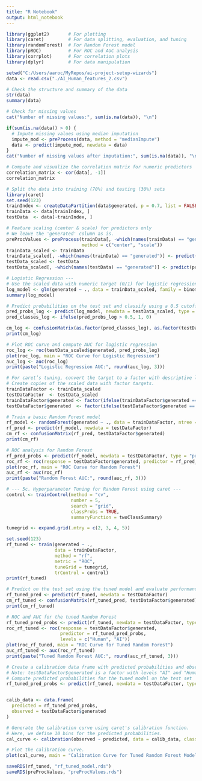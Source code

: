 ```yaml
---
title: "R Notebook"
output: html_notebook
---
```


```r
library(ggplot2)       # For plotting
library(caret)         # For data splitting, evaluation, and tuning
library(randomForest)  # For Random Forest model
library(pROC)          # For ROC and AUC analysis
library(corrplot)      # For correlation plots
library(dplyr)         # For data manipulation
```

```r
setwd("C:/Users/aaroc/MyRepos/ai-project-setup-wizards")
data <- read.csv("./AI_Human_features_2.csv")
```

```r
# Check the structure and summary of the data
str(data)
summary(data)
```
```r
# Check for missing values
cat("Number of missing values:", sum(is.na(data)), "\n")

if(sum(is.na(data)) > 0) {
  # Impute missing values using median imputation
  impute_mod <- preProcess(data, method = "medianImpute")
  data <- predict(impute_mod, newdata = data)
}
cat("Number of missing values after imputation:", sum(is.na(data)), "\n")
```

```r
# Compute and visualize the correlation matrix for numeric predictors
correlation_matrix <- cor(data[, -1])
correlation_matrix
```
```r
# Split the data into training (70%) and testing (30%) sets
library(caret)
set.seed(123)
trainIndex <- createDataPartition(data$generated, p = 0.7, list = FALSE)
trainData <- data[trainIndex, ]
testData  <- data[-trainIndex, ]
```

```r
# Feature scaling (center & scale) for predictors only
# We leave the 'generated' column as is.
preProcValues <- preProcess(trainData[, -which(names(trainData) == "generated")],
                            method = c("center", "scale"))
trainData_scaled <- trainData
trainData_scaled[, -which(names(trainData) == "generated")] <- predict(preProcValues, trainData[, -which(names(trainData) == "generated")])
testData_scaled <- testData
testData_scaled[, -which(names(testData) == "generated")] <- predict(preProcValues, testData[, -which(names(testData) == "generated")])
```

```r
# Logistic Regression ---
# Use the scaled data with numeric target (0/1) for logistic regression
log_model <- glm(generated ~ ., data = trainData_scaled, family = binomial)
summary(log_model)
```

```r
# Predict probabilities on the test set and classify using a 0.5 cutoff
pred_probs_log <- predict(log_model, newdata = testData_scaled, type = "response")
pred_classes_log <- ifelse(pred_probs_log > 0.5, 1, 0)

```

```r
cm_log <- confusionMatrix(as.factor(pred_classes_log), as.factor(testData_scaled$generated))
print(cm_log)
```
```r
# Plot ROC curve and compute AUC for logistic regression
roc_log <- roc(testData_scaled$generated, pred_probs_log)
plot(roc_log, main = "ROC Curve for Logistic Regression")
auc_log <- auc(roc_log)
print(paste("Logistic Regression AUC:", round(auc_log, 3)))
```

```r
# For caret’s tuning, convert the target to a factor with descriptive labels.
# Create copies of the scaled data with factor targets.
trainDataFactor <- trainData_scaled
testDataFactor  <- testData_scaled
trainDataFactor$generated <- factor(ifelse(trainDataFactor$generated == 1, "AI", "Human"))
testDataFactor$generated  <- factor(ifelse(testDataFactor$generated == 1, "AI", "Human"))

```

```r
# Train a basic Random Forest model
rf_model <- randomForest(generated ~ ., data = trainDataFactor, ntree = 100)
rf_pred <- predict(rf_model, newdata = testDataFactor)
cm_rf <- confusionMatrix(rf_pred, testDataFactor$generated)
print(cm_rf)
```
```r
# ROC analysis for Random Forest
rf_pred_probs <- predict(rf_model, newdata = testDataFactor, type = "prob")[, "AI"]
roc_rf <- roc(response = testDataFactor$generated, predictor = rf_pred_probs, levels = c("Human", "AI"))
plot(roc_rf, main = "ROC Curve for Random Forest")
auc_rf <- auc(roc_rf)
print(paste("Random Forest AUC:", round(auc_rf, 3)))
```

```r
# --- 5c. Hyperparameter Tuning for Random Forest using caret ---
control <- trainControl(method = "cv", 
                        number = 5, 
                        search = "grid", 
                        classProbs = TRUE, 
                        summaryFunction = twoClassSummary)

tunegrid <- expand.grid(.mtry = c(2, 3, 4, 5))

set.seed(123)
rf_tuned <- train(generated ~ ., 
                  data = trainDataFactor, 
                  method = "rf", 
                  metric = "ROC", 
                  tuneGrid = tunegrid, 
                  trControl = control)
print(rf_tuned)

```
```r
# Predict on the test set using the tuned model and evaluate performance
rf_tuned_pred <- predict(rf_tuned, newdata = testDataFactor)
cm_rf_tuned <- confusionMatrix(rf_tuned_pred, testDataFactor$generated)
print(cm_rf_tuned)
```
```r
# ROC and AUC for the tuned Random Forest
rf_tuned_pred_probs <- predict(rf_tuned, newdata = testDataFactor, type = "prob")[, "AI"]
roc_rf_tuned <- roc(response = testDataFactor$generated, 
                    predictor = rf_tuned_pred_probs, 
                    levels = c("Human", "AI"))
plot(roc_rf_tuned, main = "ROC Curve for Tuned Random Forest")
auc_rf_tuned <- auc(roc_rf_tuned)
print(paste("Tuned Random Forest AUC:", round(auc_rf_tuned, 3)))
```
```r
# Create a calibration data frame with predicted probabilities and observed classes.
# Note: testDataFactor$generated is a factor with levels "AI" and "Human".
# Compute predicted probabilities for the tuned model on the test set
rf_tuned_pred_probs <- predict(rf_tuned, newdata = testDataFactor, type = "prob")[, "AI"]


calib_data <- data.frame(
  predicted = rf_tuned_pred_probs, 
  observed = testDataFactor$generated
)

# Generate the calibration curve using caret's calibration function.
# Here, we define 10 bins for the predicted probabilities.
cal_curve <- calibration(observed ~ predicted, data = calib_data, class = "AI", cuts = 10)

# Plot the calibration curve.
plot(cal_curve, main = "Calibration Curve for Tuned Random Forest Model")

```


```r
saveRDS(rf_tuned, "rf_tuned_model.rds")
saveRDS(preProcValues, "preProcValues.rds")

```

